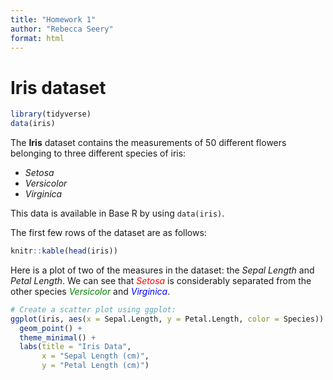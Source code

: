 ```yaml
---
title: "Homework 1"
author: "Rebecca Seery"
format: html
---
```


# Iris dataset

```r
library(tidyverse)
data(iris)
```

The **Iris** dataset contains the measurements of 50 different flowers belonging to three different species of iris:

-   *Setosa*
-   *Versicolor*
-   *Virginica*

This data is available in Base R by using `data(iris)`.

The first few rows of the dataset are as follows:

```r
knitr::kable(head(iris))
```

Here is a plot of two of the measures in the dataset: the *Sepal Length* and *Petal Length*. We can see that [*Setosa*]{style="color:red;"} is considerably separated from the other species [*Versicolor*]{style="color:green;"} and [*Virginica*]{style="color:blue;"}.

```r
# Create a scatter plot using ggplot:
ggplot(iris, aes(x = Sepal.Length, y = Petal.Length, color = Species)) +
  geom_point() +
  theme_minimal() +
  labs(title = "Iris Data", 
       x = "Sepal Length (cm)", 
       y = "Petal Length (cm)")
```
